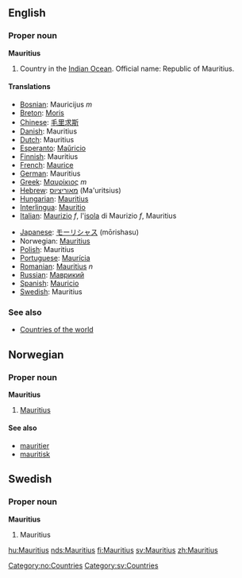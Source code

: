 ==English==

===Proper noun===
'''Mauritius'''
# Country in the [[Indian Ocean]]. Official name: Republic of Mauritius.
====Translations====
{{top}}
*[[Bosnian]]: Mauricijus ''m''
*[[Breton]]: [[Moris]]
*[[Chinese]]: [[毛里求斯]]
*[[Danish]]: Mauritius
*[[Dutch]]: Mauritius
*[[Esperanto]]: [[Maŭricio]]
*[[Finnish]]: Mauritius
*[[French]]: [[Maurice]]
*[[German]]: Mauritius
*[[Greek]]: [[Μαυρίκιος]] ''m''
*[[Hebrew]]: [[מאוריציוס]] (Ma'uritsius)
*[[Hungarian]]: [[Mauritius]]
*[[Interlingua]]: [[Mauritio]]
*[[Italian]]: [[Maurizio]] ''f'', l'[[isola]] di Maurizio ''f'', Mauritius
{{mid}}
*[[Japanese]]: [[モーリシャス]] (mōrishasu)
*Norwegian: [[#Norwegian|Mauritius]]
*[[Polish]]: Mauritius
*[[Portuguese]]: [[Maurícia]]
*[[Romanian]]: [[Mauritius]] ''n''
*[[Russian]]: [[Маврикий]]
*[[Spanish]]: [[Mauricio]]
*[[Swedish]]: Mauritius
{{bottom}}

===See also===
* [[Countries of the world]]

==Norwegian==
===Proper noun===
[[Category:no:Countries]]
'''Mauritius'''
#[[#English|Mauritius]]
====See also====
*[[mauritier]]
*[[mauritisk]]

==Swedish==
===Proper noun===
'''Mauritius'''
#Mauritius

[[Category:sv:Countries]]

[[hu:Mauritius]]
[[nds:Mauritius]]
[[fi:Mauritius]]
[[sv:Mauritius]]
[[zh:Mauritius]]